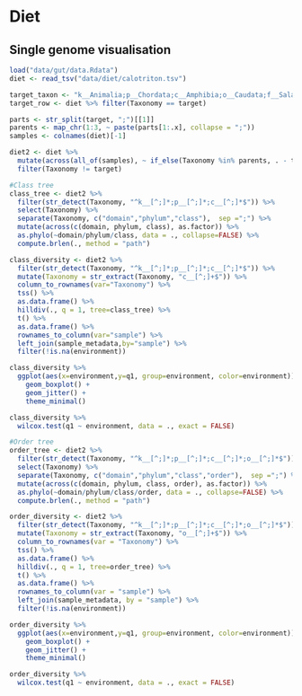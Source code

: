 # Diet

## Single genome visualisation

```r
load("data/gut/data.Rdata")
diet <- read_tsv("data/diet/calotriton.tsv")
```

```r
target_taxon <- "k__Animalia;p__Chordata;c__Amphibia;o__Caudata;f__Salamandridae;g__Calotriton;s__Calotriton_asper"
target_row <- diet %>% filter(Taxonomy == target)

parts <- str_split(target, ";")[[1]]
parents <- map_chr(1:3, ~ paste(parts[1:.x], collapse = ";"))
samples <- colnames(diet)[-1]

diet2 <- diet %>%
  mutate(across(all_of(samples), ~ if_else(Taxonomy %in% parents, . - target_row[[cur_column()]], .))) %>%
  filter(Taxonomy != target)
```

```r
#Class tree
class_tree <- diet2 %>% 
  filter(str_detect(Taxonomy, "^k__[^;]*;p__[^;]*;c__[^;]*$")) %>% 
  select(Taxonomy) %>% 
  separate(Taxonomy, c("domain","phylum","class"),  sep =";") %>%
  mutate(across(c(domain, phylum, class), as.factor)) %>% 
  as.phylo(~domain/phylum/class, data = ., collapse=FALSE) %>% 
  compute.brlen(., method = "path")

class_diversity <- diet2 %>% 
  filter(str_detect(Taxonomy, "^k__[^;]*;p__[^;]*;c__[^;]*$")) %>% 
  mutate(Taxonomy = str_extract(Taxonomy, "c__[^;]+$")) %>% 
  column_to_rownames(var="Taxonomy") %>% 
  tss() %>% 
  as.data.frame() %>% 
  hilldiv(., q = 1, tree=class_tree) %>% 
  t() %>% 
  as.data.frame() %>% 
  rownames_to_column(var="sample") %>% 
  left_join(sample_metadata,by="sample") %>% 
  filter(!is.na(environment))

class_diversity %>% 
  ggplot(aes(x=environment,y=q1, group=environment, color=environment))+ 
    geom_boxplot() + 
    geom_jitter() + 
    theme_minimal()

class_diversity %>% 
  wilcox.test(q1 ~ environment, data = ., exact = FALSE)
```

```r
#Order tree
order_tree <- diet2 %>% 
  filter(str_detect(Taxonomy, "^k__[^;]*;p__[^;]*;c__[^;]*;o__[^;]*$")) %>% 
  select(Taxonomy) %>% 
  separate(Taxonomy, c("domain","phylum","class","order"),  sep =";") %>%
  mutate(across(c(domain, phylum, class, order), as.factor)) %>% 
  as.phylo(~domain/phylum/class/order, data = ., collapse=FALSE) %>% 
  compute.brlen(., method = "path")

order_diversity <- diet2 %>% 
  filter(str_detect(Taxonomy, "^k__[^;]*;p__[^;]*;c__[^;]*;o__[^;]*$")) %>% 
  mutate(Taxonomy = str_extract(Taxonomy, "o__[^;]+$")) %>% 
  column_to_rownames(var = "Taxonomy") %>% 
  tss() %>% 
  as.data.frame() %>% 
  hilldiv(., q = 1, tree=order_tree) %>% 
  t() %>% 
  as.data.frame() %>% 
  rownames_to_column(var = "sample") %>% 
  left_join(sample_metadata, by = "sample") %>% 
  filter(!is.na(environment))

order_diversity %>% 
  ggplot(aes(x=environment,y=q1, group=environment, color=environment))+ 
    geom_boxplot() + 
    geom_jitter() + 
    theme_minimal()

order_diversity %>% 
  wilcox.test(q1 ~ environment, data = ., exact = FALSE)
```